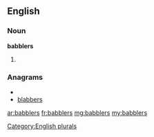 ==English==

===Noun===
'''babblers'''

# {{plural of|[[babbler]]}}

===Anagrams===
* {{alphagram|abbbelrs}}
* [[blabbers#English|blabbers]]


[[Category:English plurals]]

[[ar:babblers]]
[[fr:babblers]]
[[mg:babblers]]
[[my:babblers]]